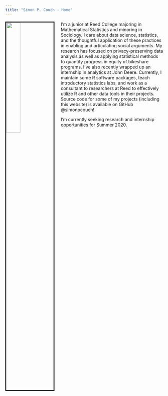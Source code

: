 ```yaml
---
title: "Simon P. Couch - Home"
---
```


<link rel="stylesheet" href="styles.css" type="text/css">

<img src="images/simon.jpg" style="width:30%; border:3px solid; margin-right: 20px" align="left">

I'm a junior at Reed College majoring in Mathematical Statistics and minoring in Sociology. I care about data science, statistics, and the thoughtful application of these practices in enabling and articulating social arguments. My research has focused on privacy-preserving data analysis as well as applying statistical methods to quantify progress in equity of bikeshare programs. I've also recently wrapped up an internship in analytics at John Deere. Currently, I maintain some R software packages, teach introductory statistics labs, and work as a consultant to researchers at Reed to effectively utilize R and other data tools in their projects. Source code for some of my projects (including this website) is available on GitHub @simonpcouch!

I'm currently seeking research and internship opportunities for Summer 2020.